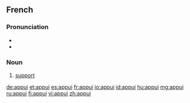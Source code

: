 ==French==

===Pronunciation===
* {{IPA|/apɥi/|lang=fr}}
* {{audio|Fr-appui.ogg|audio}}

===Noun===
{{fr-noun|m}}

# [[support]]

[[de:appui]]
[[et:appui]]
[[es:appui]]
[[fr:appui]]
[[io:appui]]
[[id:appui]]
[[hu:appui]]
[[mg:appui]]
[[ru:appui]]
[[fi:appui]]
[[vi:appui]]
[[zh:appui]]